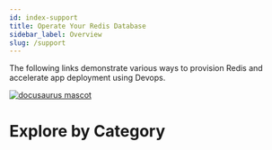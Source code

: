 ```yaml
---
id: index-support
title: Operate Your Redis Database
sidebar_label: Overview
slug: /support
---
```



The following links demonstrate various ways to provision Redis and accelerate app deployment using Devops.

<a href="https://redis.com/blog/why-devops-teams-love-redis-enterprise/">
  <img src="/img/logos/devopslogo.png" alt="docusaurus mascot" />
</a>

# Explore by Category

<div class="row">
  <div class="col scale">
    <ThreeTenCard
      title="Running Redis at Scale"
      description="Create a performant, stable, and secure deployment of Redis"
      page="/operate/redis-at-scale"
    />
  </div>
  <div class="col orchestration">
    <ThreeTenCard
      title="Orchestration"
      description="Connect your containerized workloads to Redis"
      page="/operate/orchestration"
    />
  </div>
</div>
